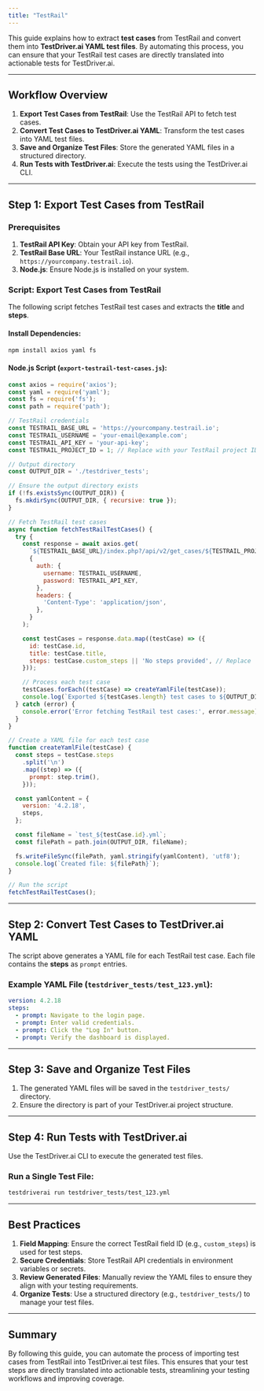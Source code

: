 ```yaml
---
title: "TestRail"
---
```


This guide explains how to extract **test cases** from TestRail and convert them into **TestDriver.ai YAML test files**. By automating this process, you can ensure that your TestRail test cases are directly translated into actionable tests for TestDriver.ai.

---

## Workflow Overview

1. **Export Test Cases from TestRail**: Use the TestRail API to fetch test cases.
2. **Convert Test Cases to TestDriver.ai YAML**: Transform the test cases into YAML test files.
3. **Save and Organize Test Files**: Store the generated YAML files in a structured directory.
4. **Run Tests with TestDriver.ai**: Execute the tests using the TestDriver.ai CLI.

---

## Step 1: Export Test Cases from TestRail

### Prerequisites
1. **TestRail API Key**: Obtain your API key from TestRail.
2. **TestRail Base URL**: Your TestRail instance URL (e.g., `https://yourcompany.testrail.io`).
3. **Node.js**: Ensure Node.js is installed on your system.

### Script: Export Test Cases from TestRail

The following script fetches TestRail test cases and extracts the **title** and **steps**.

#### Install Dependencies:

```bash
npm install axios yaml fs
```

#### Node.js Script (`export-testrail-test-cases.js`):

```javascript
const axios = require('axios');
const yaml = require('yaml');
const fs = require('fs');
const path = require('path');

// TestRail credentials
const TESTRAIL_BASE_URL = 'https://yourcompany.testrail.io';
const TESTRAIL_USERNAME = 'your-email@example.com';
const TESTRAIL_API_KEY = 'your-api-key';
const TESTRAIL_PROJECT_ID = 1; // Replace with your TestRail project ID

// Output directory
const OUTPUT_DIR = './testdriver_tests';

// Ensure the output directory exists
if (!fs.existsSync(OUTPUT_DIR)) {
  fs.mkdirSync(OUTPUT_DIR, { recursive: true });
}

// Fetch TestRail test cases
async function fetchTestRailTestCases() {
  try {
    const response = await axios.get(
      `${TESTRAIL_BASE_URL}/index.php?/api/v2/get_cases/${TESTRAIL_PROJECT_ID}`,
      {
        auth: {
          username: TESTRAIL_USERNAME,
          password: TESTRAIL_API_KEY,
        },
        headers: {
          'Content-Type': 'application/json',
        },
      }
    );

    const testCases = response.data.map((testCase) => ({
      id: testCase.id,
      title: testCase.title,
      steps: testCase.custom_steps || 'No steps provided', // Replace `custom_steps` with the field ID for test steps if applicable
    }));

    // Process each test case
    testCases.forEach((testCase) => createYamlFile(testCase));
    console.log(`Exported ${testCases.length} test cases to ${OUTPUT_DIR}`);
  } catch (error) {
    console.error('Error fetching TestRail test cases:', error.message);
  }
}

// Create a YAML file for each test case
function createYamlFile(testCase) {
  const steps = testCase.steps
    .split('\n')
    .map((step) => ({
      prompt: step.trim(),
    }));

  const yamlContent = {
    version: '4.2.18',
    steps,
  };

  const fileName = `test_${testCase.id}.yml`;
  const filePath = path.join(OUTPUT_DIR, fileName);

  fs.writeFileSync(filePath, yaml.stringify(yamlContent), 'utf8');
  console.log(`Created file: ${filePath}`);
}

// Run the script
fetchTestRailTestCases();
```

---

## Step 2: Convert Test Cases to TestDriver.ai YAML

The script above generates a YAML file for each TestRail test case. Each file contains the **steps** as `prompt` entries.

### Example YAML File (`testdriver_tests/test_123.yml`):

```yaml
version: 4.2.18
steps:
  - prompt: Navigate to the login page.
  - prompt: Enter valid credentials.
  - prompt: Click the "Log In" button.
  - prompt: Verify the dashboard is displayed.
```

---

## Step 3: Save and Organize Test Files

1. The generated YAML files will be saved in the `testdriver_tests/` directory.
2. Ensure the directory is part of your TestDriver.ai project structure.

---

## Step 4: Run Tests with TestDriver.ai

Use the TestDriver.ai CLI to execute the generated test files.

### Run a Single Test File:

```bash
testdriverai run testdriver_tests/test_123.yml
```

---

## Best Practices

1. **Field Mapping**: Ensure the correct TestRail field ID (e.g., `custom_steps`) is used for test steps.
2. **Secure Credentials**: Store TestRail API credentials in environment variables or secrets.
3. **Review Generated Files**: Manually review the YAML files to ensure they align with your testing requirements.
4. **Organize Tests**: Use a structured directory (e.g., `testdriver_tests/`) to manage your test files.

---

## Summary

By following this guide, you can automate the process of importing test cases from TestRail into TestDriver.ai test files. This ensures that your test steps are directly translated into actionable tests, streamlining your testing workflows and improving coverage.
